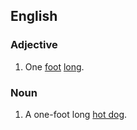==English==

===Adjective===
{{en-adj|-}}

# One [[foot]] [[long]].

===Noun===
{{en-noun}}

# A one-foot long [[hot dog]].
